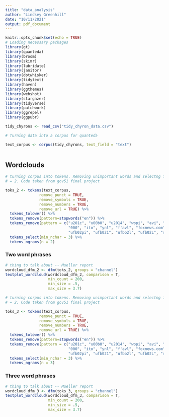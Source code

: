 ```yaml
---
title: "data_analysis"
author: "Lindsey Greenhill"
date: "10/11/2021"
output: pdf_document
---
```

```r
knitr::opts_chunk$set(echo = TRUE)
# Loading necessary packages
library(gt)
library(quanteda)
library(broom)
library(skimr)
library(lubridate)
library(janitor)
library(dotwhisker)
library(tidytext)
library(haven)
library(ggthemes)
library(webshot)
library(stargazer)
library(tidyverse)
library(patchwork)
library(ggrepel)
library(ggpubr)
```

```r

tidy_chyrons <- read_csv("tidy_chyron_data.csv")

# Turning data into a corpus for quanteda

text_corpus <- corpus(tidy_chyrons, text_field = "text")
  
```


## Wordclouds

```r

# turning corpus into tokens. Removing unimportant words and selectng for ngrams
# = 2. Code taken from gov51 final project

toks_2 <- tokens(text_corpus,
               remove_punct = TRUE,
               remove_symbols = TRUE,
               remove_numbers = TRUE,
               remove_url = TRUE) %>%
  tokens_tolower() %>%
  tokens_remove(pattern=stopwords("en")) %>%
  tokens_remove(pattern = c("u201c", "u00b0", "u2014", "wopi", "avi", "ooo", 
                            "000", "ito", "ynl", "f'avl", "foxnews.com", 
                            "ufb02pi", "ufb021", "ufbo2l", "ufb02L", "rpm")) %>%
  tokens_select(min_nchar = 3) %>%
  tokens_ngrams(n = 2)

```

### Two word phrases
```r

# thing to talk about -- Mueller report
wordcloud_dfm_2 <- dfm(toks_2, groups = "channel")
textplot_wordcloud(wordcloud_dfm_2, comparison = T,
                   min_count = 200,
                   min_size = .5,
                   max_size = 3.7)

```



```r

# turning corpus into tokens. Removing unimportant words and selectng for ngrams
# = 2. Code taken from gov51 final project

toks_3 <- tokens(text_corpus,
               remove_punct = TRUE,
               remove_symbols = TRUE,
               remove_numbers = TRUE,
               remove_url = TRUE) %>%
  tokens_tolower() %>%
  tokens_remove(pattern=stopwords("en")) %>%
  tokens_remove(pattern = c("u201c", "u00b0", "u2014", "wopi", "avi", "ooo", 
                            "000", "ito", "ynl", "f'avl", "foxnews.com", 
                            "ufb02pi", "ufb021", "ufbo2l", "ufb02L", "rpm")) %>%
  tokens_select(min_nchar = 3) %>%
  tokens_ngrams(n = 3)

```

### Three word phrases

```r

# thing to talk about -- Mueller report
wordcloud_dfm_3 <- dfm(toks_3, groups = "channel")
textplot_wordcloud(wordcloud_dfm_3, comparison = T,
                   min_count = 200,
                   min_size = .5,
                   max_size = 3.7)

```
